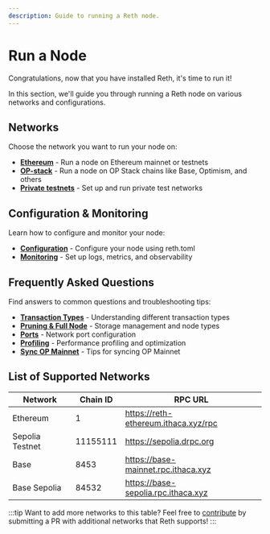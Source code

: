 ```yaml
---
description: Guide to running a Reth node.
---
```


# Run a Node

Congratulations, now that you have installed Reth, it's time to run it!

In this section, we'll guide you through running a Reth node on various networks and configurations.

## Networks

Choose the network you want to run your node on:

-   **[Ethereum](/run/ethereum)** - Run a node on Ethereum mainnet or testnets
-   **[OP-stack](/run/opstack)** - Run a node on OP Stack chains like Base, Optimism, and others
-   **[Private testnets](/run/private-testnets)** - Set up and run private test networks

## Configuration & Monitoring

Learn how to configure and monitor your node:

-   **[Configuration](/run/configuration)** - Configure your node using reth.toml
-   **[Monitoring](/run/monitoring)** - Set up logs, metrics, and observability

## Frequently Asked Questions

Find answers to common questions and troubleshooting tips:

-   **[Transaction Types](/run/faq/transactions)** - Understanding different transaction types
-   **[Pruning & Full Node](/run/faq/pruning)** - Storage management and node types
-   **[Ports](/run/faq/ports)** - Network port configuration
-   **[Profiling](/run/faq/profiling)** - Performance profiling and optimization
-   **[Sync OP Mainnet](/run/faq/sync-op-mainnet)** - Tips for syncing OP Mainnet

## List of Supported Networks

| Network         | Chain ID | RPC URL                              |
| --------------- | -------- | ------------------------------------ |
| Ethereum        | 1        | https://reth-ethereum.ithaca.xyz/rpc |
| Sepolia Testnet | 11155111 | https://sepolia.drpc.org             |
| Base            | 8453     | https://base-mainnet.rpc.ithaca.xyz  |
| Base Sepolia    | 84532    | https://base-sepolia.rpc.ithaca.xyz  |

:::tip
Want to add more networks to this table? Feel free to [contribute](https://github.com/paradigmxyz/reth/edit/main/book/vocs/docs/pages/run/overview.mdx) by submitting a PR with additional networks that Reth supports!
:::
